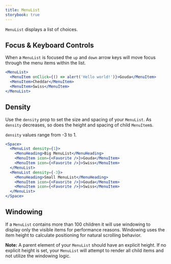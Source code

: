 ```yaml
---
title: MenuList
storybook: true
---
```


`MenuList` displays a list of choices.

## Focus & Keyboard Controls

When a `MenuList` is focused the `up` and `down` arrow keys will move focus through the menu items within the list.

```jsx
<MenuList>
  <MenuItem onClick={() => alert('Hello world!')}>Gouda</MenuItem>
  <MenuItem>Cheddar</MenuItem>
  <MenuItem>Swiss</MenuItem>
</MenuList>
```

## Density

Use the `density` prop to set the size and spacing of your `MenuList`. As `density` decreases, so does the height and spacing of child `MenuItem`s.

`density` values range from -3 to 1.

```jsx
<Space>
  <MenuList density={1}>
    <MenuHeading>Big MenuList</MenuHeading>
    <MenuItem icon={<Favorite />}>Gouda</MenuItem>
    <MenuItem icon={<Favorite />}>Swiss</MenuItem>
  </MenuList>
  <MenuList density={-3}>
    <MenuHeading>Small MenuList</MenuHeading>
    <MenuItem icon={<Favorite />}>Gouda</MenuItem>
    <MenuItem icon={<Favorite />}>Swiss</MenuItem>
  </MenuList>
</Space>
```

## Windowing

If a `MenuList` contains more than 100 children it will use windowing to display
only the visible items for performance reasons. Windowing uses the item height to calculate
positioning for natural scrolling behavior.

**Note:** A parent element of your `MenuList` should have an explicit height. If no explicit height is set, your `MenuList` will attempt to render all child items and not utilize the windowing logic.
